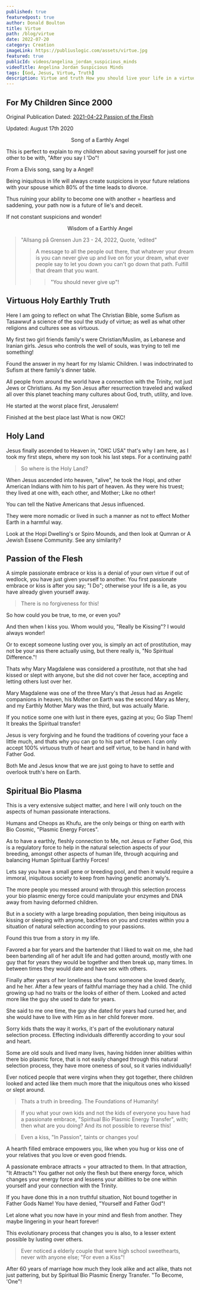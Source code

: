 ```yaml
---
published: true
featuredpost: true
author: Donald Boulton
title: Virtue
path: /blog/virtue
date: 2022-07-20
category: Creation
imageLink: https://publiuslogic.com/assets/virtue.jpg
featured: true
publicId: videos/angelina_jordan_suspicious_minds
videoTitle: Angelina Jordan Suspicious Minds
tags: [God, Jesus, Virtue, Truth]
description: Virtue and truth How you should live your life in a virtuous manner for happiness and truth within your lives.
---
```


## For My Children Since 2000

Original Publication Dated: [2021-04-22 Passion of the Flesh](#passion-of-the-flesh)

Updated: August 17th 2020

<Callout>

<Center>Song of a Earthly Angel</Center>

This is perfect to explain to my children about saving yourself for just one other to be with, "After you say I 'Do"!

From a Elvis song, sang by a Angel!

Being iniquitous in life will always create suspicions in your future relations with your spouse which 80% of the time leads to divorce.

Thus ruining your ability to become one with another = heartless and saddening, your path now is a future of lie's and deceit.

If not constant suspicions and wonder!

<Center>

<CloudinaryVideo />

</Center>

<Accordion />

<Center>Wisdom of a Earthly Angel</Center>

> "Allsang på Grensen Jun 23 - 24, 2022, Quote, 'edited"
>
> > A message to all the people out there, that whatever your dream is you can never give up and live on for your dream, what ever people say to let you down you can't go down that path. Fulfill that dream that you want.
>
> > > "You should never give up"!

</Callout>

## Virtuous Holy Earthly Truth

Here I am going to reflect on what The Christian Bible, some Sufism as Tasawwuf a science of the soul the study of virtue; as well as what other religions and cultures see as virtuous.

My first two girl friends family's were Christian/Muslim, as Lebanese and Iranian girls. Jesus who controls the well of souls, was trying to tell me something!

Found the answer in my heart for my Islamic Children. I was indoctrinated to Sufism at there family's dinner table.

All people from around the world have a connection with the Trinity, not just Jews or Christians. As my Son Jesus after resurrection traveled and walked all over this planet teaching many cultures about God, truth, utility, and love.

He started at the worst place first, Jerusalem!

Finished at the best place last What is now OKC!

## Holy Land

Jesus finally ascended to Heaven in, "OKC USA" that's why I am here, as I took my first steps, where my son took his last steps. For a continuing path!

> So where is the Holy Land?

When Jesus ascended into heaven, "alive", he took the Hopi, and other American Indians with him to his part of heaven. As they were his truest; they lived at one with, each other, and Mother; Like no other!

You can tell the Native Americans that Jesus influenced.

They were more nomadic or lived in such a manner as not to effect Mother Earth in a harmful way.

Look at the Hopi Dwelling's or Spiro Mounds, and then look at Qumran or A Jewish Essene Community. See any similarity?

## Passion of the Flesh

A simple passionate embrace or kiss is a denial of your own virtue if out of wedlock, you have just given yourself to another. You first passionate embrace or kiss is after you say; "I Do"; otherwise your life is a lie, as you have already given yourself away.

> There is no forgiveness for this!

So how could you be true, to me, or even you?

And then when I kiss you. Whom would you, "Really be Kissing"? I would always wonder!

Or to except someone lusting over you, is simply an act of prostitution, may not be your ass there actually using, but there really is, "No Spiritual Difference."!

Thats why Mary Magdalene was considered a prostitute, not that she had kissed or slept with anyone, but she did not cover her face, accepting and letting others lust over her.

Mary Magdalene was one of the three Mary's that Jesus had as Angelic companions in heaven, his Mother on Earth was the second Mary as Mery, and my Earthly Mother Mary was the third, but was actually Marie.

If you notice some one with lust in there eyes, gazing at you; Go Slap Them! It breaks the Spiritual transfer!

Jesus is very forgiving and he found the traditions of covering your face a little much, and thats why you can go to his part of heaven. I can only accept 100% virtuous truth of heart and self virtue, to be hand in hand with Father God.

Both Me and Jesus know that we are just going to have to settle and overlook truth's here on Earth.

## Spiritual Bio Plasma

This is a very extensive subject matter, and here I will only touch on the aspects of human passionate interactions.

Humans and Cheops as Khufu, are the only beings or thing on earth with Bio Cosmic, "Plasmic Energy Forces".

As to have a earthly, fleshly connection to Me, not Jesus or Father God, this is a regulatory force to help in the natural selection aspects of your breeding, amongst other aspects of human life, through acquiring and balancing Human Spiritual Earthly Forces!

Lets say you have a small gene or breeding pool, and then it would require a immoral, iniquitous society to keep from having genetic anomaly's.

The more people you messed around with through this selection process your bio plasmic energy force could manipulate your enzymes and DNA away from having deformed children.

But in a society with a large breading population, then being iniquitous as kissing or sleeping with anyone, backfires on you and creates within you a situation of natural selection according to your passions.

Found this true from a story in my life.

Favored a bar for years and the bartender that I liked to wait on me, she had been bartending all of her adult life and had gotten around, mostly with one guy that for years they would be together and then break up, many times. In between times they would date and have sex with others.

Finally after years of her loneliness she found someone she loved dearly, and he her. After a few years of faithful marriage they had a child. The child growing up had no traits or the looks of either of them. Looked and acted more like the guy she used to date for years.

She said to me one time, the guy she dated for years had cursed her, and she would have to live with Him as in her child forever more.

Sorry kids thats the way it works, it's part of the evolutionary natural selection process. Effecting individuals differently according to your soul and heart.

Some are old souls and lived many lives, having hidden inner abilities within there bio plasmic force, that is not easily changed through this natural selection process, they have more oneness of soul, so it varies individually!

Ever noticed people that were virgins when they got together, there children looked and acted like them much more that the iniquitous ones who kissed or slept around.

> Thats a truth in breeding. The Foundations of Humanity!

> If you what your own kids and not the kids of everyone you have had a passionate embrace, "Spiritual Bio Plasmic Energy Transfer", with; then what are you doing? And its not possible to reverse this!

> Even a kiss, "In Passion", taints or changes you!

A hearth filled embrace empowers you, like when you hug or kiss one of your relatives that you love or even good friends.

A passionate embrace attracts = your attracted to them. In that attraction, "It Attracts"! You gather not only the flesh but there energy force, which changes your energy force and lessens your abilities to be one within yourself and your connection with the Trinity.

If you have done this in a non truthful situation, Not bound together in Father Gods Name! You have denied, "Yourself and Father God"!

Let alone what you now have in your mind and flesh from another. They maybe lingering in your heart forever!

This evolutionary process that changes you is also, to a lesser extent possible by lusting over others.

> Ever noticed a elderly couple that were high school sweethearts, never with anyone else; "For even a Kiss"!

After 60 years of marriage how much they look alike and act alike, thats not just pattering, but by Spiritual Bio Plasmic Energy Transfer. "To Become, 'One"!

<WavyHr className="mt-1 mb-1 text-fuchsia-600" />
